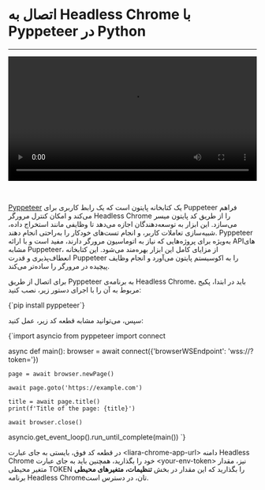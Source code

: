 

<Layout>
<Head>
<title>مستندات اتصال به Headless Chrome با Pyppeteer در Python - لیارا</title>
</Head>

# اتصال به Headless Chrome با Pyppeteer در Python
<hr className="mb-2" />

<video
  src="https://media.liara.ir/headlesschrome/python-pyppeteer.mp4"
  controls="controls"
  className="block w-full"
  width="100%"
/>

<br />

<a href="https://github.com/pyppeteer/pyppeteer" className="text-[#2196f3] ">Pyppeteer</a> یک کتابخانه پایتون است که یک رابط کاربری برای Puppeteer فراهم می‌کند و امکان کنترل مرورگر Headless Chrome را از طریق کد پایتون میسر می‌سازد. این ابزار به توسعه‌دهندگان اجازه می‌دهد تا وظایفی مانند استخراج داده، شبیه‌سازی تعاملات کاربر، و انجام تست‌های خودکار را به‌راحتی انجام دهند. Pyppeteer به‌ویژه برای پروژه‌هایی که نیاز به اتوماسیون مرورگر دارند، مفید است و با ارائه API‌های مشابه Puppeteer، از مزایای کامل این ابزار بهره‌مند می‌شود. این کتابخانه انعطاف‌پذیری و قدرت Puppeteer را به اکوسیستم پایتون می‌آورد و انجام وظایف پیچیده در مرورگر را ساده‌تر می‌کند.






برای اتصال از طریق Pyppeteer به برنامه‌ی Headless Chrome، باید در ابتدا، پکیج مربوط به آن را با اجرای دستور زیر، نصب کنید:

<div className="h-4" />
<div dir='ltr'>
    <Highlight className="js">
      {`pip install pyppeteer`}
    </Highlight>
</div>
<div className="h-2" />


سپس، می‌توانید مشابه قطعه کد زیر، عمل کنید:

<div className="h-4" />
<div dir='ltr'>
    <Highlight className="js">
      {`import asyncio
from pyppeteer import connect

async def main():
    browser = await connect({'browserWSEndpoint': 'wss://<liara-chrome-app-url>?token=<your-env-token>'})
    
    page = await browser.newPage()
    
    await page.goto('https://example.com')
    
    title = await page.title()
    print(f'Title of the page: {title}')
    
    await browser.close()

asyncio.get_event_loop().run_until_complete(main())
`}
    </Highlight>
</div>
<div className="h-2" />

در قطعه کد فوق، بایستی به جای عبارت <Important>\<liara-chrome-app-url\></Important> دامنه Headless Chrome خود را بگذارید، همچنین باید به جای عبارت <Important>\<your-env-token\></Important> نیز، مقدار متغیر محیطی <Important>TOKEN</Important> را بگذارید که این مقدار در بخش <b>تنظیمات، متغیرهای محیطی</b> برنامه Headless Chromeتان، در دسترس است.
</Layout>